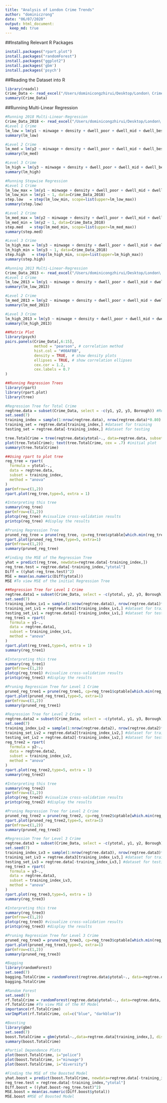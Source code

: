```yaml
---
title: "Analysis of London Crime Trends"
author: "dominiczrong"
date: "06/07/2020"
output: html_document:
  keep_md: true
---
```

##Installing Relevant R Packages
```r
install.packages("rpart.plot")
install.packages("randomForest")
install.packages("ggplot2")
install.packages('gbm')
install.packages('psych')
```

##Reading the Dataset into R
```r
library(readxl)
Crime_Data <- read_excel("/Users/dominicongzhirui/Desktop/London\ Crime\ Data.xlsx", sheet = "Main")
summary(Crime_Data)
```

##Running Multi-Linear Regression

```r
#Running 2018 Multi-Linear-Regression
Crime_Data_2018 <- read_excel("/Users/dominicongzhirui/Desktop/London\ Crime\ Data.xlsx", sheet = "2018 Linear Reg")
#Level 1 Crime
lm_low = lm(y1 ~ minwage + density + dwell_poor + dwell_mid + dwell_best + diversity + police + emp_white + emp_ethnic, data=Crime_Data_2018)
summary(lm_low)
```

```r
#Level 2 Crime
lm_med = lm(y2 ~ minwage + density + dwell_poor + dwell_mid + dwell_best + diversity + police + emp_white + emp_ethnic, data=Crime_Data_2018)
summary(lm_med)
```

```r
#Level 3 Crime
lm_high = lm(y3 ~ minwage + density + dwell_poor + dwell_mid + dwell_best + diversity + police + emp_white + emp_ethnic, data=Crime_Data_2018)
summary(lm_high)
```

```r
#Running Stepwise Regression
#Level 1 Crime
lm_low_max = lm(y1 ~ minwage + density + dwell_poor + dwell_mid + dwell_best + diversity + police + emp_white + emp_ethnic, data=Crime_Data_2018)
lm_low_min = lm(y1 ~ 1, data=Crime_Data_2018)
step.low   = step(lm_low_min, scope=list(upper=lm_low_max))
summary(step.low)
```

```r
#Level 2 Crime
lm_med_max = lm(y2 ~ minwage + density + dwell_poor + dwell_mid + dwell_best + diversity + police + emp_white + emp_ethnic, data=Crime_Data_2018)
lm_med_min = lm(y2 ~ 1, data=Crime_Data_2018)
step.med   = step(lm_med_min, scope=list(upper=lm_med_max))
summary(step.med)
```

```r
#Level 3 Crime
lm_high_max = lm(y3 ~ minwage + density + dwell_poor + dwell_mid + dwell_best + diversity + police + emp_white + emp_ethnic, data=Crime_Data_2018)
lm_high_min = lm(y3 ~ 1, data=Crime_Data_2018)
step.high   = step(lm_high_min, scope=list(upper=lm_high_max))
summary(step.high)
```

```r
#Running 2013 Multi-Linear-Regression
Crime_Data_2013 <- read_excel("/Users/dominicongzhirui/Desktop/London\ Crime\ Data.xlsx", sheet = "2013 Linear Reg")
#Level 1 Crime
lm_low_2013 = lm(y1 ~ minwage + density + dwell_poor + dwell_mid + dwell_best + diversity + police + emp_white + emp_ethnic, data=Crime_Data_2013)
summary(lm_low_2013)
```

```r
#Level 2 Crime
lm_med_2013 = lm(y2 ~ minwage + density + dwell_poor + dwell_mid + dwell_best + diversity + police + emp_white + emp_ethnic, data=Crime_Data_2013)
summary(lm_med_2013)
```

```r
#Level 3 Crime
lm_high_2013 = lm(y3 ~ minwage + density + dwell_poor + dwell_mid + dwell_best + diversity + police + emp_white + emp_ethnic, data=Crime_Data_2013)
summary(lm_high_2013)
```

```r
##Matrix Plot
library(psych)
pairs.panels(Crime_Data[,6:15], 
             method = "pearson", # correlation method
             hist.col = "#00AFBB",
             density = TRUE,  # show density plots
             ellipses = TRUE, # show correlation ellipses
             cex.cor = 1.2,
             cex.labels = 0.7
)
```

```r
##Running Regression Trees
library(rpart)
library(rpart.plot)
library(tree)
```

```r
#Regression Tree for Total Crime
regtree.data = subset(Crime_Data, select = -c(y1, y2, y3, Borough)) #Removing Crime Level 1-3 and Borough
set.seed(7)
training_index = sample(1:nrow(regtree.data), nrow(regtree.data)*0.80)
training_set = regtree.data[training_index,] #dataset for training
testing_set = regtree.data[-training_index,] #dataset for testing

tree.TotalCrime = tree(regtree.data$ytotal~., data=regtree.data, subset=training_index) #trained decision tree model
plot(tree.TotalCrime); text(tree.TotalCrime, cex = .7) #initial plot
summary(tree.TotalCrime)
```

```r
##Using rpart to plot tree
reg_tree = rpart(
  formula = ytotal~.,
  data = regtree.data,
  subset = training_index,
  method = "anova"
)
par(mfrow=c(1,2)) 
rpart.plot(reg_tree,type=5, extra = 1)
```

```r
#Interpreting this tree
summary(reg_tree)
par(mfrow=c(1,2)) 
plotcp(reg_tree) #visualize cross-validation results
printcp(reg_tree) #display the results
```

```r
#Pruning Regression Tree
pruned_reg_tree = prune(reg_tree, cp=reg_tree$cptable[which.min(reg_tree$cptable[, "xerror"]), "CP"])
rpart.plot(pruned_reg_tree,type=5, extra=1)
par(mfrow=c(1,2))
summary(pruned_reg_tree)
```

```r
#Finding the MSE of the Regression Tree
yhat = predict(reg_tree, newdata=regtree.data[-training_index,])
reg_tree.test = regtree.data[-training_index,"ytotal"]
Diff = ((yhat-reg_tree.test)^2)
MSE = mean(as.numeric(Diff$ytotal))
MSE #To view MSE of the initial Regression Tree
```

```r
##Regression Tree for Level 1 Crime
regtree.data1 = subset(Crime_Data, select = -c(ytotal, y2, y3, Borough))
set.seed(7)
training_index_Lv1 = sample(1:nrow(regtree.data1), nrow(regtree.data1)*0.80)
training_set_Lv1 = regtree.data1[training_index_Lv1,] #dataset for training
testing_set_Lv1 = regtree.data1[-training_index_Lv1,] #dataset for testing
reg_tree1 = rpart(
  formula = y1~.,
  data = regtree.data1,
  subset = training_index_Lv1,
  method = "anova"
)
rpart.plot(reg_tree1,type=5, extra = 1)
summary(reg_tree1)
```

```r
#Interpreting this tree
summary(reg_tree1)
par(mfrow=c(1,2)) 
plotcp(reg_tree1) #visualize cross-validation results
printcp(reg_tree1) #display the results
```

```r
#Pruning Regression Tree for Level 1 Crime
pruned_reg_tree1 = prune(reg_tree1, cp=reg_tree1$cptable[which.min(reg_tree1$cptable[, "xerror"]), "CP"])
rpart.plot(pruned_reg_tree1,type=5, extra=1)
par(mfrow=c(1,2))
summary(pruned_reg_tree1)
```

```r
#Regression Tree for Level 2 Crime
regtree.data2 = subset(Crime_Data, select = -c(ytotal, y1, y3, Borough))
set.seed(7)
training_index_Lv2 = sample(1:nrow(regtree.data2), nrow(regtree.data2)*0.80)
training_set_Lv2 = regtree.data2[training_index_Lv2,] #dataset for training
testing_set_Lv2 = regtree.data2[-training_index_Lv2,] #dataset for testing
reg_tree2 = rpart(
  formula = y2~.,
  data = regtree.data2,
  subset = training_index_Lv2,
  method = "anova"
)
rpart.plot(reg_tree2,type=5, extra = 1)
summary(reg_tree2)
```

```r
#Interpreting this tree
summary(reg_tree2)
par(mfrow=c(1,2)) 
plotcp(reg_tree2) #visualize cross-validation results
printcp(reg_tree2) #display the results
```

```r
#Pruning Regression Tree for Level 2 Crime
pruned_reg_tree2 = prune(reg_tree2, cp=reg_tree2$cptable[which.min(reg_tree2$cptable[, "xerror"]), "CP"])
rpart.plot(pruned_reg_tree2,type=5, extra=1)
par(mfrow=c(1,2))
summary(pruned_reg_tree2)
```

```r
#Regression Tree for Level 3 Crime
regtree.data3 = subset(Crime_Data, select = -c(ytotal, y1, y2, Borough))
set.seed(7)
training_index_Lv3 = sample(1:nrow(regtree.data3), nrow(regtree.data3)*0.80)
training_set_Lv3 = regtree.data3[training_index_Lv3,] #dataset for training
testing_set_Lv3 = regtree.data[-training_index_Lv3,] #dataset for testing
reg_tree3 = rpart(
  formula = y3~.,
  data = regtree.data3,
  subset = training_index_Lv3,
  method = "anova"
)
rpart.plot(reg_tree3,type=5, extra = 1)
summary(reg_tree3)
```

```r
#Interpreting this tree
summary(reg_tree3)
par(mfrow=c(1,2)) 
plotcp(reg_tree3) #visualize cross-validation results
printcp(reg_tree3) #display the results
```

```r
#Pruning Regression Tree for Level 3 Crime
pruned_reg_tree3 = prune(reg_tree3, cp=reg_tree3$cptable[which.min(reg_tree3$cptable[, "xerror"]), "CP"])
rpart.plot(pruned_reg_tree3,type=5, extra=1)
par(mfrow=c(1,2))
summary(pruned_reg_tree3)
```

```r
#Bagging
library(randomForest)
set.seed(7)
bagging.TotalCrime = randomForest(regtree.data$ytotal~., data=regtree.data, subset=training_index, mtry=10, ntree=500, importance=T)
bagging.TotalCrime
```

```r
#Random Forest
set.seed(7)
rf.TotalCrime = randomForest(regtree.data$ytotal~., data=regtree.data, subset=training_index, mtry=5, ntree= 500, importance=T)
rf.TotalCrime #To view MSE of the Rf Model
importance(rf.TotalCrime)
varImpPlot(rf.TotalCrime, col=c("blue", "darkblue"))
```

```r
#Boosting
library(gbm)
set.seed(7)
boost.TotalCrime = gbm(ytotal~.,data=regtree.data[training_index,], distribution = "gaussian", n.trees=500, interaction.depth = 3)
summary(boost.TotalCrime)
```

```r
#Partial Dependence Plots
plot(boost.TotalCrime, i="police")
plot(boost.TotalCrime, i="minwage")
plot(boost.TotalCrime, i="diversity")
```

```r
#Finding the MSE of the Boosted Model
yhat.boost = predict(boost.TotalCrime, newdata=regtree.data[-training_index,],n.trees=500)
reg_tree.test = regtree.data[-training_index,"ytotal"]
Diff.boost = ((yhat.boost-reg_tree.test)^2)
MSE.boost = mean(as.numeric(Diff.boost$ytotal))
MSE.boost #MSE of Boosted Model
```
